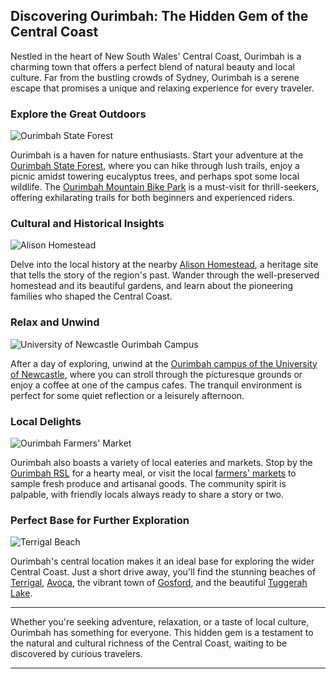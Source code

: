 ## Discovering Ourimbah: The Hidden Gem of the Central Coast

Nestled in the heart of New South Wales' Central Coast, Ourimbah is a charming town that offers a perfect blend of natural beauty and local culture. Far from the bustling crowds of Sydney, Ourimbah is a serene escape that promises a unique and relaxing experience for every traveler.

### Explore the Great Outdoors

![Ourimbah State Forest](https://via.placeholder.com/800x400 "Ourimbah State Forest")

Ourimbah is a haven for nature enthusiasts. Start your adventure at the [Ourimbah State Forest](https://www.nationalparks.nsw.gov.au/visit-a-park/parks/ourimbah-state-forest), where you can hike through lush trails, enjoy a picnic amidst towering eucalyptus trees, and perhaps spot some local wildlife. The [Ourimbah Mountain Bike Park](https://www.trailforks.com/region/ourimbah-state-forest/) is a must-visit for thrill-seekers, offering exhilarating trails for both beginners and experienced riders.

### Cultural and Historical Insights

![Alison Homestead](https://via.placeholder.com/800x400 "Alison Homestead")

Delve into the local history at the nearby [Alison Homestead](https://alisonhomestead.com.au/), a heritage site that tells the story of the region's past. Wander through the well-preserved homestead and its beautiful gardens, and learn about the pioneering families who shaped the Central Coast.

### Relax and Unwind

![University of Newcastle Ourimbah Campus](https://via.placeholder.com/800x400 "University of Newcastle Ourimbah Campus")

After a day of exploring, unwind at the [Ourimbah campus of the University of Newcastle](https://www.newcastle.edu.au/about-uon/our-locations/ourimbah), where you can stroll through the picturesque grounds or enjoy a coffee at one of the campus cafes. The tranquil environment is perfect for some quiet reflection or a leisurely afternoon.

### Local Delights

![Ourimbah Farmers' Market](https://via.placeholder.com/800x400 "Ourimbah Farmers' Market")

Ourimbah also boasts a variety of local eateries and markets. Stop by the [Ourimbah RSL](https://www.ourimbahrsl.com.au/) for a hearty meal, or visit the local [farmers' markets](https://www.centralcoast.nsw.gov.au/recreation/facilities/ourimbah-lions-community-market) to sample fresh produce and artisanal goods. The community spirit is palpable, with friendly locals always ready to share a story or two.

### Perfect Base for Further Exploration

![Terrigal Beach](https://via.placeholder.com/800x400 "Terrigal Beach")

Ourimbah's central location makes it an ideal base for exploring the wider Central Coast. Just a short drive away, you'll find the stunning beaches of [Terrigal](https://www.visitnsw.com/destinations/central-coast/gosford-area/terrigal), [Avoca](https://www.visitnsw.com/destinations/central-coast/gosford-area/avoca-beach), the vibrant town of [Gosford](https://www.visitnsw.com/destinations/central-coast/gosford-area/gosford), and the beautiful [Tuggerah Lake](https://www.visitnsw.com/destinations/central-coast/wyong-area/tuggerah).

---

Whether you're seeking adventure, relaxation, or a taste of local culture, Ourimbah has something for everyone. This hidden gem is a testament to the natural and cultural richness of the Central Coast, waiting to be discovered by curious travelers.

---